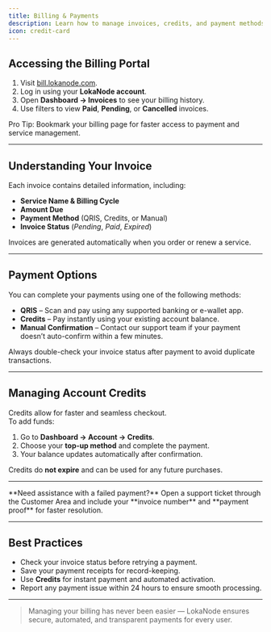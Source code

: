 ```yaml
---
title: Billing & Payments
description: Learn how to manage invoices, credits, and payment methods through the LokaNode Billing System.
icon: credit-card
---
```


## Accessing the Billing Portal
1. Visit [bill.lokanode.com](https://bill.lokanode.com).  
2. Log in using your **LokaNode account**.  
3. Open **Dashboard → Invoices** to see your billing history.  
4. Use filters to view **Paid**, **Pending**, or **Cancelled** invoices.

<Tip>
  Pro Tip: Bookmark your billing page for faster access to payment and service management.
</Tip>

---

## Understanding Your Invoice
Each invoice contains detailed information, including:
- **Service Name & Billing Cycle**  
- **Amount Due**  
- **Payment Method** (QRIS, Credits, or Manual)  
- **Invoice Status** (*Pending*, *Paid*, *Expired*)

Invoices are generated automatically when you order or renew a service.

---

## Payment Options
You can complete your payments using one of the following methods:

- **QRIS** – Scan and pay using any supported banking or e-wallet app.  
- **Credits** – Pay instantly using your existing account balance.  
- **Manual Confirmation** – Contact our support team if your payment doesn’t auto-confirm within a few minutes.

<Tip>
  Always double-check your invoice status after payment to avoid duplicate transactions.
</Tip>

---

## Managing Account Credits
Credits allow for faster and seamless checkout.  
To add funds:
1. Go to **Dashboard → Account → Credits**.  
2. Choose your **top-up method** and complete the payment.  
3. Your balance updates automatically after confirmation.

Credits do **not expire** and can be used for any future purchases.

---

<Note>
  **Need assistance with a failed payment?**  
  Open a support ticket through the Customer Area and include your **invoice number** and **payment proof** for faster resolution.
</Note>

---

## Best Practices
- Check your invoice status before retrying a payment.  
- Save your payment receipts for record-keeping.  
- Use **Credits** for instant payment and automated activation.  
- Report any payment issue within 24 hours to ensure smooth processing.

---

> Managing your billing has never been easier — LokaNode ensures secure, automated, and transparent payments for every user.
